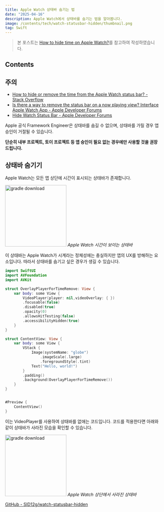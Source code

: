 ```yaml
---
title: Apple Watch 상태바 숨기는 법
date: "2025-04-16"
description: Apple Watch에서 상태바를 숨기는 법을 알아봅니다.
image: /contents/tech/watch-statusbar-hidden/thumbnail.png
tag: Swift
---
```


> 본 포스트는 [How to hide time on Apple Watch?](https://medium.com/@zj56789012/how-to-hide-time-on-apple-watch-9893ed0eff09)를 참고하여 작성하였습니다.

## Contents

## 주의

- [How to hide or remove the time from the Apple Watch status bar? - Stack Overflow](https://stackoverflow.com/questions/38067952/how-to-hide-or-remove-the-time-from-the-apple-watch-status-bar)
- [Is there a way to remove the status bar on a now playing view? Interface Apple Watch App - Apple Developer Forums](https://developer.apple.com/forums/thread/715376)
- [Hide Watch Status Bar - Apple Developer Forums](https://developer.apple.com/forums/thread/7840)

Apple 공식 Framework Engineer은 상태바를 숨길 수 없으며, 상태바를 가릴 경우 앱 승인이 거절될 수 있습니다.

**단순히 내부 프로젝트, 토이 프로젝트 등 앱 승인이 필요 없는 경우에만 사용할 것을 권장드립니다.**

## 상태바 숨기기

Apple Watch는 모든 앱 상단에 시간이 표시되는 상태바가 존재합니다.

<p>
  <img
    src="/contents/tech/watch-statusbar-hidden/visible.png"
    alt="gradle download"
    width="200px"
  />
  <em>Apple Watch 시간이 보이는 상태바</em>
</p>

이 상태바는 Apple Watch가 시계라는 정체성에는 충실하지만 앱의 UX를 방해하는 요소입니다. 따라서 상태바를 숨기고 싶은 경우가 생길 수 있습니다.

```swift
import SwiftUI
import AVFoundation
import AVKit

struct OverlayPlayerForTimeRemove: View {
    var body: some View {
        VideoPlayer(player: nil,videoOverlay: { })
        .focusable(false)
        .disabled(true)
        .opacity(0)
        .allowsHitTesting(false)
        .accessibilityHidden(true)
    }
}

struct ContentView: View {
    var body: some View {
        VStack {
            Image(systemName: "globe")
                .imageScale(.large)
                .foregroundStyle(.tint)
            Text("Hello, world!")
        }
        .padding()
        .background(OverlayPlayerForTimeRemove())
    }
}


#Preview {
    ContentView()
}
```

이는 VideoPlayer를 사용하여 상태바를 없애는 코드입니다. 코드를 적용한다면 아래와 같이 상태바가 사라진 모습을 확인할 수 있습니다.

<p>
  <img
    src="/contents/tech/watch-statusbar-hidden/invisible.png"
    alt="gradle download"
    width="200px"
  />
  <em>Apple Watch 상단에서 사라진 상태바</em>
</p>

[GitHub - SID12g/watch-statusbar-hidden](https://github.com/SID12g/watch-statusbar-hidden?tab=readme-ov-file)
